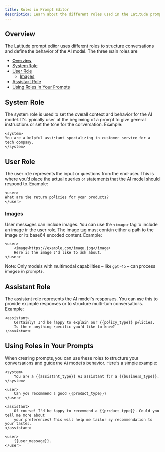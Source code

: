 ```yaml
---
title: Roles in Prompt Editor
description: Learn about the different roles used in the Latitude prompt editor.
---
```


## Overview

The Latitude prompt editor uses different roles to structure conversations and define the behavior of the AI model. The three main roles are:

- [Overview](#overview)
- [System Role](#system-role)
- [User Role](#user-role)
  - [Images](#images)
- [Assistant Role](#assistant-role)
- [Using Roles in Your Prompts](#using-roles-in-your-prompts)

## System Role

The system role is used to set the overall context and behavior for the AI model. It's typically used at the beginning of a prompt to give general instructions or set the tone for the conversation. Example:

```
<system>
You are a helpful assistant specializing in customer service for a tech company.
</system>
```

## User Role

The user role represents the input or questions from the end-user. This is where you'd place the actual queries or statements that the AI model should respond to. Example:

```
<user>
What are the return policies for your products?
</user>
```

### Images

User messages can include images. You can use the `<image>` tag to include an image in the user role. The image tag must contain either a path to the image or its base64 encoded content. Example:

```
<user>
    <image>https://example.com/image.jpg</image>
    Here is the image I'd like to ask about.
</user>
```

Note: Only models with multimodal capabilities – like `gpt-4o` – can process images in prompts.

## Assistant Role

The assistant role represents the AI model's responses. You can use this to provide example responses or to structure multi-turn conversations. Example:

```
<assistant>
    Certainly! I'd be happy to explain our {{policy_type}} policies.
    Is there anything specific you'd like to know?
</assistant>
```

## Using Roles in Your Prompts

When creating prompts, you can use these roles to structure your conversations and guide the AI model's behavior. Here's a simple example:

```
<system>
    You are a {{assistant_type}} AI assistant for a {{business_type}}.
</system>

<user>
    Can you recommend a good {{product_type}}?
</user>

<assistant>
    Of course! I'd be happy to recommend a {{product_type}}. Could you tell me more about
    your preferences? This will help me tailor my recommendation to your tastes.
</assistant>

<user>
    {{user_message}}.
</user>
```

